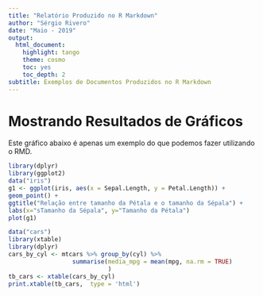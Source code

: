 ```yaml
---
title: "Relatório Produzido no R Markdown"
author: "Sérgio Rivero"
date: "Maio - 2019"
output:
  html_document:
    highlight: tango
    theme: cosmo
    toc: yes
    toc_depth: 2
subtitle: Exemplos de Documentos Produzidos no R Markdown
---
```

# Mostrando Resultados de Gráficos

Este gráfico abaixo é apenas um exemplo do que podemos fazer utilizando o RMD.

```r
library(dplyr)
library(ggplot2)
data("iris")
g1 <- ggplot(iris, aes(x = Sepal.Length, y = Petal.Length)) + 
geom_point() +
ggtitle("Relação entre tamanho da Pétala e o tamanho da Sépala") +
labs(x="sTamanho da Sépala", y="Tamanho da Pétala")
plot(g1)
```

```r
data("cars")
library(xtable)
library(dplyr)
cars_by_cyl <- mtcars %>% group_by(cyl) %>%
                  summarise(media_mpg = mean(mpg, na.rm = TRUE)
                            )
tb_cars <- xtable(cars_by_cyl)
print.xtable(tb_cars,  type = 'html')
```


